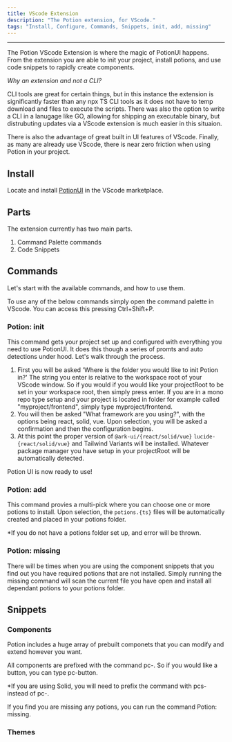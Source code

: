 ```yaml
---
title: VScode Extension
description: "The Potion extension, for VScode."
tags: "Install, Configure, Commands, Snippets, init, add, missing"
---
```


---

The Potion VScode Extension is where the magic of PotionUI happens. From the extension you are able to init your project, install potions, and use code snippets to rapidly create components.

*Why an extension and not a CLI?*

CLI tools are great for certain things, but in this instance the extension is significantly faster than any npx TS CLI tools as it does not have to temp download and files to execute the scripts. There was also the option to write a CLI in a lanugage like GO, allowing for shipping an executable binary, but distrubuting updates via a VScode extension is much easier in this situaion.

There is also the advantage of great built in UI features of VScode. Finally, as many are already use VScode, there is near zero friction when using Potion in your project.

## Install 

Locate and install [PotionUI](https://marketplace.visualstudio.com/items?itemName=adpyke.codesnap) in the VScode marketplace.

## Parts

The extension currently has two main parts.

1. Command Palette commands
2. Code Snippets

## Commands 

Let's start with the available commands, and how to use them.

To use any of the below commands simply open the command palette in VScode. You can access this pressing Ctrl+Shift+P. 

### Potion: init

This command gets your project set up and configured with everything you need to use PotionUI. It does this though a series of promts and auto detections under hood. Let's walk through the process.

1. First you will be asked 'Where is the folder you would like to init Potion in?'
   The string you enter is relative to the workspace root of your VScode window. So if you would if you would like your projectRoot to be set in your workspace root, then simply press enter. If you are in a mono repo type setup and your project is located in folder for example called "myproject/frontend", simply type myproject/frontend.
2. You will then be asked "What framework are you using?", with the options being react, solid, vue.  Upon selection, you will be asked a confirmation and then the configuration begins.
3. At this point the proper version of `@ark-ui/{react/solid/vue}` `lucide-{react/solid/vue}` and Tailwind Variants will be installed. Whatever package manager you have setup in your projectRoot will be automatically detected. 

Potion UI is now ready to use!


### Potion: add

This command provies a multi-pick where you can choose one or more potions to install. Upon selection, the `potions.{ts}` files will be automatically created and placed in your potions folder. 

*If you do not have a potions folder set up, and error will be thrown.

### Potion: missing

There will be times when you are using the component snippets that you find out you have required potions that are not installed. Simply running the missing command will scan the current file you have open and install all dependant potions to your potions folder.


## Snippets

### Components

Potion includes a huge array of prebuilt componets that you can modify and extend however you want.  

All components are prefixed with the command pc-. So if you would like a button, you can type pc-button.

*If you are using Solid, you will need to prefix the command with pcs- instead of pc-.

If you find you are missing any potions, you can run the command Potion: missing.

### Themes